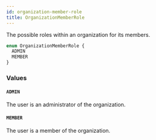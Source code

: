 ```yaml
---
id: organization-member-role
title: OrganizationMemberRole
---
```


The possible roles within an organization for its members.

```graphql
enum OrganizationMemberRole {
  ADMIN
  MEMBER
}
```

### Values

#### `ADMIN`

The user is an administrator of the organization.

#### `MEMBER`

The user is a member of the organization.
